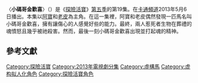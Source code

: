 {{onesource|time=2015-05-08T01:02:36+00:00}}
{{refimprove|time=2015-05-08T01:02:36+00:00}}
{{noteTA
|G1=Adventure Time}}
{{Infobox television episode
| title        = 小碼哥金歡喜
| series       = [[探險活寶|探險活寶]]
| season       = 5
| episode      = 19
| production   = 1014-124<ref name=fredseason5sneak>{{cite web|last=Seibert |first=Fred |title=On the Verge of Season Five Hey, sports fans.... |url=http://adventuretimeart.frederator.com/post/34847035669/on-the-verge-of-season-five-hey-sports-fans |publisher=[[Frederator_Studios|Frederator Studios]] |accessdate=November 3, 2012 |date=November 2, 2012 |archiveurl=https://web.archive.org/web/20170105165811/http://lydiallama.tumblr.com/post/34856540419/adventuretime-on-the-verge-of-season-five-hey |archivedate=2017-01-05 |deadurl=yes }}</ref>
| story        = {{le|派屈克·麥克海爾|Patrick McHale (cartoonist)}}<br />{{le|肯特·奧斯本|Kent Osborne}}<br />[[潘得頓·沃德|潘得頓·沃德]]
| writer       = 潘得頓·沃德<br>索姆維力·薩耶風
| director     = {{le|亞當·武藤|Adam Muto}}<small>(監督)</small><br />{{le|尼克·詹寧斯|Nick Jennings (artist)}}<small>(美術)</small>
| airdate      = {{Start date|2013|5|6}}
| music    =  
| guests       = 
*{{le|詹姆斯·巴斯特|James Baxter (animator)}}飾演小碼哥金歡喜
| length       = 11分鐘
| prev         = 公主派對
| next         = 看誰先說話
| Episode list = 
{{Infobox Adventure Time season 5 episode list}}
<br>[[探險活寶各集列表|探險活寶各集列表]]
}}
〈'''小碼哥金歡喜'''〉（{{lang-en|''James Baxter the Horse''}}）是《[[探險活寶|探險活寶]]》[[探險活寶_(第五季)|第五季]]的第19集。在[[卡通頻道|卡通頻道]]2013年5月6日播出。本集以[[阿寶·馬頓斯|阿寶]]和[[酷狗老皮|老皮]]為主角。在這一集裡，阿寶和老皮偶然發現一匹馬名叫小碼哥金歡喜，擁有讓傷心的人感覺好些的能力。最終，兩人惹死者生物在葬禮的魂憤怒且幾乎被祂殺害。然而，最後一刻小碼哥金歡喜出現並打起魂的精神。

<!--==劇情==
The destruction of an egg causes BMO (voiced by [[Niki_Yang|Niki Yang]]) to start crying. Finn and Jake try to cheer the robot up, but only make matters worse. Only when James Baxter (voiced by [[James_Baxter_(animator)|James Baxter]]), a horse who neighs his name on a beach ball, arrives on the scene does BMO feel any better. Finn and Jake decide that they want to try and make people feel better, so they journey across Ooo, saying their names humorously. After interrupting a funeral, they realize that they are not making matters better.

Finn, Jake, and BMO travel to the So-Und Institute of Sound, where they attempt to make the ultimate "feel-good" sound. Eventually, Jake decides to morph into a trumpet, while Finn pretends to play him. Their plan is a success, and they cheer up a multitude of people across Ooo. However, they return to the funeral, only to anger the deceased's ghost, who attempts to kill them. Right before Finn and Jake are killed, James Baxter arrives in the nick of time and calms the ghost down.

==Production==
"James Baxter the Horse" was written and storyboarded by series creator [[Pendleton_Ward|Pendleton Ward]] and Somvilay Xayaphone, from a story developed by Ward, [[Patrick_McHale_(cartoonist)|Patrick McHale]], and [[Kent_Osborne|Kent Osborne]].<ref name=episodecredits>{{cite episode| title=James Baxter the Horse| series=Adventure Time| serieslink=|credits = [[Adam_Muto|Adam Muto]] (director); Pendleton Ward & Somvilay Xayaphone (writers) | network = [[Cartoon_Network|Cartoon Network]] |airdate=May 6, 2013| season = 5 | number = 19}}</ref> The titular character was named in honor of the British animator, James Baxter.<ref name=tumblr>{{cite web |url=http://pwcartoons.frederator.com/post/49792087796/tonight-featuring-the-work-of-guest-animator |title=Tonight. Featuring the Work of Guest Animator… James Baxter|date=May 6, 2013 |work=Pendleton Ward's Cartoon Tumblr |publisher=[[Frederator_Studios|Frederator Studios]] |accessdate=May 31, 2013}}</ref><ref name=springhorse>{{cite web|last1=Muto|first1=Adam|title=[Adam Muto reveals the story behind 'James Baxter the Horse']|url=http://new.spring.me/#!/MrMuto/q/474758072212941986|publisher=[[Spring.me|Spring.me]]|accessdate=November 8, 2014}}</ref> Baxter had at one point in time delivered a guest lecture at [[CalArts|CalArts]] when Ward was a student. In the lecture, Baxter was showing students how to animate certain situations, and someone suggested that Baxter try animating a horse balancing on a beach ball. Baxter politely declined the suggesting, instead opting to animate something "simpler".<ref name=jbthp299>McDonnell 2014, p. 299.</ref> However, according to [[Adam_Muto|Adam Muto]], the image of a horse and a beach ball fixed itself in Ward's mind.<ref name=springhorse/> Later, when ''Adventure Time'' was in production, Baxter called Ward to let him know that if needed any special animation work done, he would enjoy working on the show. Ward then met with Baxter and pitched him the initial idea behind "James Baxter the Horse"; Baxter himself though the idea was "great", and he was also flattered that Ward wanted to name the eponymous character after him.<ref name=jbthp298>McDonnell 2014, p. 298.</ref>

Baxter himself animated all instances of the horse and beach ball.<ref name=tumblr/> Normally, the show's animation is handled overseas in [[South_Korea|South Korea]] at [[Rough_Draft_Studios|Rough Draft Korea]], a sister studio of Rough Draft Studios, Inc. However, Baxter animated his scenes from his home. Because of this hurdle, Baxter was forced to animated in the center of the paper so that, during the compositing phase, his animation could be moved around if necessary. Baxter's wife, Kendra, did all the clean-up work for the animation. Inking and painting of the animation was done in South Korea.<ref name=jbthp299/>

==Reception==
"James Baxter the Horse" first aired on [[Cartoon_Network|Cartoon Network]] on May 6, 2013. The episode was viewed by 2.21 million viewers, making it the top-rated Cartoon Network series during the week of May 6–12. The episode scored a 1.4 [[Nielsen_rating|Nielsen household rating]]. Nielsen ratings are [[audience_measurement|audience measurement]] systems that determine the audience size and composition of [[broadcast_programming|television programming]] in the United States, which means that the episode was seen by 1.4 percent of all households watching television at the time of the airing.<ref>{{cite web|last=Pucci|first=Douglas|title=Cartoon Network Ratings (May 6-12, 2013)|url=http://sonofthebronx.blogspot.com/2013/05/cartoon-network-ratings-may-6-12-2013.html|work=[[Son_of_the_Bronx|Son of the Bronx]]|publisher=[[Blogger_(service)|Blogger]]|accessdate=March 1, 2014|date=May 17, 2013}}</ref> The episode first saw commercial release as part of the 2014 ''The Suitor'' DVD, which included 16 episodes from the series.<ref>{{cite web|last=Lambert|first=David|title=Adventure Time – DVD for 'Volume 6: The Suitor': Date, Cost, Box Art and More!|url=http://www.tvshowsondvd.com/news/Adventure-Time-Finn-Jake-Volume-6/19436|publisher=TVShowsOnDVD.com|accessdate=February 27, 2014|date=February 27, 2014}}</ref>

Oliver Sava of ''[[The_A.V._Club|The A.V. Club]]'' awarded the episode an "A–" and succinctly described it as "an episode all about finding the right combinations of sounds and actions to make a person happy, and it’s hard not to see it as a metacommentary on the creation of ''Adventure Time''."<ref name=avclub/> Sava praised the "audio/visual combo" that represented James Baxter and felt that he was consistently funny throughout the episode.<ref name=avclub>{{cite web|last1=Sava|first1=Oliver|title=Review: ''Adventure Time'': 'James Baxter the Horse'|url=http://www.avclub.com/tvclub/adventure-time-james-baxter-the-horse-96713|website=[[The_A.V._Club|The A.V. Club]]|publisher=[[The_Onion|The Onion]]|accessdate=November 8, 2014|date=May 6, 2013}}</ref> Later, in a review of the season five episode "Shh!", Sava wrote that "James Baxter the Horse" was an episode that "looked at this show’s musical philosophy".<ref>{{cite web|last1=Sava|first1=Oliver|title=Review: ''Adventure Time'': 'Shh!'|url=http://www.avclub.com/tvclub/adventure-time-shh-97539|website=[[The_A.V._Club|The A.V. Club]]|publisher=[[The_Onion|The Onion]]|accessdate=November 29, 2014|date=May 13, 2013}}</ref>
-->

==參考文獻==
{{Reflist|2}}

{{探險活寶}}

[[Category:探險活寶|Category:探險活寶]]
[[Category:2013年電視劇分集|Category:2013年電視劇分集]]
[[Category:虛構馬|Category:虛構馬]]
[[Category:虚构拟人化角色|Category:虚构拟人化角色]]
[[Category:探險活寶角色|Category:探險活寶角色]]